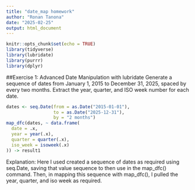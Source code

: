 ```yaml
---
title: "date_map homework"
author: "Ronan Tanona"
date: "2025-02-25"
output: html_document
---
```


```r
knitr::opts_chunk$set(echo = TRUE)
library(tidyverse)
library(lubridate)
library(purrr)
library(dplyr)
```


##Exercise 1: Advanced Date Manipulation with lubridate
Generate a sequence of dates from January 1, 2015 to December 31, 2025, spaced by every two months. Extract the year, quarter, and ISO week number for each date.
```r
dates <- seq.Date(from = as.Date("2015-01-01"), 
                  to = as.Date("2025-12-31"), 
                  by = "2 months")
map_dfc(dates, ~ data.frame(
  date = .x,
  year = year(.x),
  quarter = quarter(.x),
  iso_week = isoweek(.x)
)) -> result1
```

Explanation: Here I used created a sequence of dates as required using seq.Date, saving that value sequence to then use in the map_dfc() command. Then, in mapping this sequence with map_dfc(), I pulled the year, quarter, and iso week as required.

